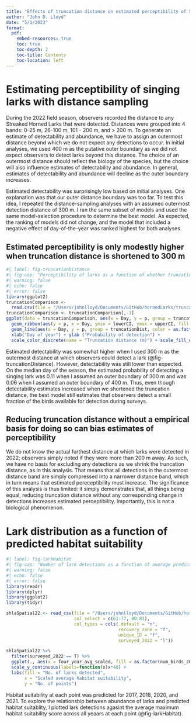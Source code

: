 ```yaml
---
title: "Effects of truncation distance on estimated perceptibility of Streaked Horned Larks"
author: "John D. Lloyd"
date: "5/1/2023"
format:
  pdf:
    embed-resources: true
    toc: true
    toc-depth: 2
    toc-title: Contents
    toc-location: left
---
```

# Estimating perceptibility of singing larks with distance sampling

During the 2022 field season, observers recorded the distance to any Streaked Horned Larks that were detected. Distances were grouped into 4 bands: 0-25 m, 26-100 m, 101 - 200 m, and > 200 m. To generate an estimate of detectability and abundance, we have to assign an outermost distance beyond which we do not expect any detections to occur. In initial analyses, we used 400 m as the putative outer boundary as we did not expect observers to detect larks beyond this distance. The choice of an outermost distance should reflect the biology of the species, but the choice will also influence estimates of detectability and abundance. In general, estimates of detectability and abundance will decline as the outer boundary increases.

Estimated detectability was surprisingly low based on initial analyses. One explanation was that our outer distance boundary was too far. To test this idea, I repeated the distance-sampling analyses with an assumed outermost detection distance of 300 m. I ran the same subset of models and used the same model-selection procedure to determine the best model. As expected, the ranking of models did not change, and the model that included a negative effect of day-of-the-year was ranked highest for both analyses.

## Estimated perceptibility is only modestly higher when truncation distance is shortened to 300 m
```r
#| label: fig-truncationDistance
#| fig-cap: "Perceptibility of larks as a function of whether truncation distance is 300 m or 400 m."
#| warning: false
#| echo: false
#| error: false
library(ggplot2)
truncationComparison <- 
  read.csv(file = "/Users/johnlloyd/Documents/GitHub/hornedLarks/truncationDistanceAnalysis/truncationComparison.csv")
truncationComparison <- truncationComparison[,-1]
ggplot(data = truncationComparison, aes(x = Day, y = p, group = truncationDist)) +
  geom_ribbon(aes(y = p, x = Day, ymin = lowerCI, ymax = upperCI, fill = as.factor(truncationDist)), alpha = 0.5) + 
  geom_line(aes(x = Day, y = p, group = truncationDist, color = as.factor(truncationDist))) + 
  xlab("Day of year") + ylab ("Probability of detection") + 
  scale_color_discrete(name = "Truncation distance (m)") + scale_fill_discrete(guide = "none")
```

Estimated detectability was somewhat higher when I used 300 m as the outermost distance at which observers could detect a lark (@fig-truncationDistance). However, detectability was still lower than expected. On the median day of the season, the estimated probability of detecting a singing lark was 0.11 when I assumed an outer boundary of 300 m and was 0.06 when I assumed an outer boundary of 400 m. Thus, even though detectability estimates increased when we shortened the truncation distance, the best model still estimates that observers detect a small fraction of the birds available for detection during surveys.

## Reducing truncation distance without a empirical basis for doing so can bias estimates of perceptibility

We do not know the actual furthest distance at which larks were detected in 2022; observers simply noted if they were more than 200 m away. As such, we have no basis for excluding any detections as we shrink the truncation distance, as in this analysis. That means that all detections in the outermost distance band are simply compressed into a narrower distance band, which in turn means that estimated pereceptibility must increase. The significance of this analysis is thus limited: it simply demonstrates that, all things being equal, reducing truncation distance without any corresponding change in detections increases estimated perceptibility. Importantly, this is not a biological phenomenon.

# Lark distribution as a function of predicted habitat suitability
```r
#| label: fig-larkHabitat
#| fig-cap: "Number of lark detections as a function of average predicted habitat quality at each point surveyed in 2022."
#| warning: false
#| echo: false
#| error: false
library(readr)
library(dplyr)
library(ggplot2)
library(tidyr)

shlaSpatial22 <- read_csv(file = "/Users/johnlloyd/Documents/GitHub/hornedLarks/tbl_all_potential_survey_sites_with_2022_results_04_06_2023.csv",
                          col_select = c(61:77, 80:81),
                          col_types = cols(.default = "n", 
                                           recovery_zone = "f",
                                           unique_ID = "f",
                                           surveyed_2022 = "l"))

shlaSpatial22 %>%
  filter(surveyed_2022 == T) %>%
  ggplot(., aes(x = four_year_avg_scaled, fill = as.factor(num_birds_2022))) + geom_dotplot(binwidth = 0.025) +
  scale_y_continuous(labels=function(x)x*40) + 
  labs(fill = "No. of larks detected",
       x = "Scaled average habitat suitability",
       y = "No. of points")
```

Habitat suitability at each point was predicted for 2017, 2018, 2020, and 2021. To explore the relationship between abundance of larks and predicted habitat suitablity, I plotted lark detections agasint the average maximum habitat suitability score across all yeaars at each point (@fig-larkHabitat).
